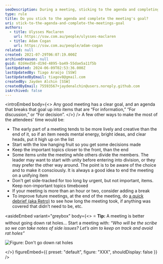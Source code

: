 ```yaml
---
seoDescription: During a meeting, sticking to the agenda and completing the goal requires careful planning, prioritization, and time management.
type: rule
title: Do you stick to the agenda and complete the meeting's goal?
uri: stick-to-the-agenda-and-complete-the-meetings-goal
authors:
  - title: Ulysses Maclaren
    url: https://ssw.com.au/people/ulysses-maclaren
  - title: Adam Cogan
    url: https://ssw.com.au/people/adam-cogan
related: null
created: 2021-07-29T06:07:19.000Z
archivedreason: null
guid: 02d4ed58-d19d-4895-ba49-55dae5a11f5b
lastUpdated: 2024-06-09T02:53:36.000Z
lastUpdatedBy: Tiago Araújo [SSW]
lastUpdatedByEmail: tiagov8@gmail.com
createdBy: Jayden Alchin [SSW]
createdByEmail: 75593567+jaydenalchin@users.noreply.github.com
isArchived: false
---
```


<introEmbed
  body={<>
Any good meeting has a clear goal, and an agenda that breaks that goal up into items that are “For information,” “For discussion,” or “For decision”.
  </>}
/>
A few other ways to make the most of the attendees' time would be:

- The early part of a meeting tends to be more lively and creative than the end of it, so if an item needs mental energy, bright ideas, and clear heads, put it high up on the list
- Start with the low hanging fruit so you get some decisions made
- Keep the important topics closer to the front, than the end
- Some items unite the meeting while others divide the members. The leader may want to start with unity before entering into division, or they may prefer the other way around. The point is to be aware of the choice and to make it consciously. It is always a good idea to end the meeting on a unifying item
- Don't get side-tracked for too long by urgent, but not important, items. Keep non-important topics timeboxed
- If your meeting is more than an hour or two, consider adding a break
- To improve future meetings, at the end of the meeting, do [a quick debrief (aka Retro)](/do-a-retrospective) to see how long the meeting took, if anything was covered that didn't need to be, etc.


<asideEmbed
  variant="greybox"
  body={<>
    ⭐ **Tip:** A meeting is better without going down rat holes... Start a meeting with:
_“Who will be the scribe so we can take notes of side issues? Let’s aim to keep on track and avoid rat holes”_

![Figure: Don't go down rat holes](/uploads/rules/stick-to-the-agenda-and-complete-the-meetings-goal/rathole.jpeg)

  </>}
  figureEmbed={{
    preset: "default",
    figure: "XXX",
    shouldDisplay: false
  }}
/>
